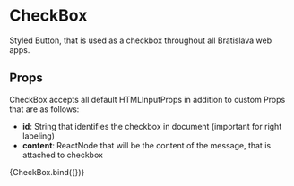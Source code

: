 
<Meta title="components/atoms/CheckBox" decorators={[withDesign]} />

# CheckBox

Styled Button, that is used as a checkbox throughout all Bratislava web apps.

## Props

CheckBox accepts all default HTMLInputProps in addition to custom Props that are as follows:

- <b>id</b>: String that identifies the checkbox in document (important for
  right labeling)
- <b>content</b>: ReactNode that will be the content of the message, that is
  attached to checkbox

<Canvas>
  <Story
    name="CheckBox"
    parameters={{
      design: {
        type: 'figma',
        url: '',
      },
    }}
    argTypes={{
      id: {
        name: 'id',
        type: { name: 'string', required: true },
        defaultValue: 'id1',
      },
    }}
    args={{
      className: '',
      checked: true,
      content: 'Lorem Ipsum',
    }}
  >
    {CheckBox.bind({})}
  </Story>
</Canvas>

<ArgsTable of={CheckBox} />
